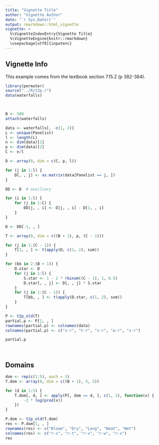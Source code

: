 ```yaml
---
title: "Vignette Title"
author: "Vignette Author"
date: "`r Sys.Date()`"
output: rmarkdown::html_vignette
vignette: >
  %\VignetteIndexEntry{Vignette Title}
  %\VignetteEngine{knitr::rmarkdown}
  \usepackage[utf8]{inputenc}
---
```



## Vignette Info
This example comes from the textbook section 7.15.2 (p 382-384).

```r
library(permuter)
source("../R/t2p.r")
data(waterfalls)

 


```

```r
B <- 500
attach(waterfalls)

data <- waterfalls[, -c(1, 2)]
L <- unique(Panelist)
l <- length(L)
n <- dim(data)[1]
p <- dim(data)[2]
C <- n/l

D <- array(0, dim = c(C, p, l))

for (j in 1:l) {
    D[, , j] <- as.matrix(data[Panelist == j, ])
}

DD <- D  # auxiliary

for (i in 1:l) {
    for (j in 1:C) {
        DD[j, , i] <- D[j, , i] - D[1, , i]
    }
}

D <- DD[-1, , ]

T <- array(0, dim = c((B + 1), p, (C - 1)))

for (j in 1:(C - 1)) {
    T[1, , ] <- t(apply(D, c(1, 2), sum))
}

for (bb in 2:(B + 1)) {
    D.star <- D
    for (j in 1:l) {
        S.star <- 1 - 2 * rbinom((C - 1), 1, 0.5)
        D.star[, , j] <- D[, , j] * S.star
    }
    for (j in 1:(C - 1)) {
        T[bb, , ] <- t(apply(D.star, c(1, 2), sum))
    }
}

P <- t2p_old(T)
partial.p <- P[1, , ]
rownames(partial.p) <- colnames(data)
colnames(partial.p) <- c("s-r", "t-r", "v-r", "w-r", "x-r")

partial.p

 


```

## Domains
```r
dom <- rep(c(1:5), each = 3)
T.dom <- array(0, dim = c((B + 1), 5, 5))

for (d in 1:5) {
    T.dom[, d, ] <- apply(P[, dom == d, ], c(1, 3), function(x) {
        -2 * log(prod(x))
    })
}

P.dom <- t2p_old(T.dom)
res <- P.dom[1, , ]
rownames(res) <- c("Bloom", "Dry", "Long", "Neat", "Wet")
colnames(res) <- c("r-s", "r-t", "r-v", "r-w", "r-x")
res

 


```